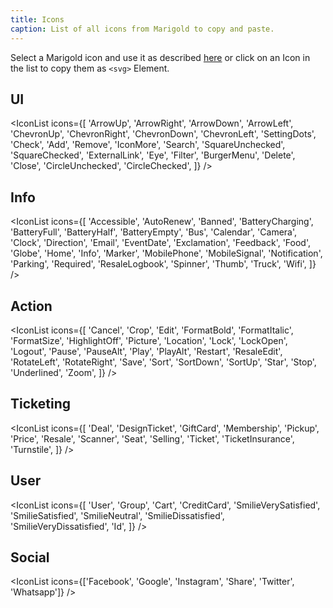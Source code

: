 ```yaml
---
title: Icons
caption: List of all icons from Marigold to copy and paste.
---
```


Select a Marigold icon and use it as described [here](../../components/icon)
or click on an Icon in the list to copy them as `<svg>` Element.

## UI

<IconList
  icons={[
    'ArrowUp',
    'ArrowRight',
    'ArrowDown',
    'ArrowLeft',
    'ChevronUp',
    'ChevronRight',
    'ChevronDown',
    'ChevronLeft',
    'SettingDots',
    'Check',
    'Add',
    'Remove',
    'IconMore',
    'Search',
    'SquareUnchecked',
    'SquareChecked',
    'ExternalLink',
    'Eye',
    'Filter',
    'BurgerMenu',
    'Delete',
    'Close',
    'CircleUnchecked',
    'CircleChecked',
  ]}
/>

## Info

<IconList
  icons={[
    'Accessible',
    'AutoRenew',
    'Banned',
    'BatteryCharging',
    'BatteryFull',
    'BatteryHalf',
    'BatteryEmpty',
    'Bus',
    'Calendar',
    'Camera',
    'Clock',
    'Direction',
    'Email',
    'EventDate',
    'Exclamation',
    'Feedback',
    'Food',
    'Globe',
    'Home',
    'Info',
    'Marker',
    'MobilePhone',
    'MobileSignal',
    'Notification',
    'Parking',
    'Required',
    'ResaleLogbook',
    'Spinner',
    'Thumb',
    'Truck',
    'Wifi',
  ]}
/>

## Action

<IconList
  icons={[
    'Cancel',
    'Crop',
    'Edit',
    'FormatBold',
    'FormatItalic',
    'FormatSize',
    'HighlightOff',
    'Picture',
    'Location',
    'Lock',
    'LockOpen',
    'Logout',
    'Pause',
    'PauseAlt',
    'Play',
    'PlayAlt',
    'Restart',
    'ResaleEdit',
    'RotateLeft',
    'RotateRight',
    'Save',
    'Sort',
    'SortDown',
    'SortUp',
    'Star',
    'Stop',
    'Underlined',
    'Zoom',
  ]}
/>

## Ticketing

<IconList
  icons={[
    'Deal',
    'DesignTicket',
    'GiftCard',
    'Membership',
    'Pickup',
    'Price',
    'Resale',
    'Scanner',
    'Seat',
    'Selling',
    'Ticket',
    'TicketInsurance',
    'Turnstile',
  ]}
/>

## User

<IconList
  icons={[
    'User',
    'Group',
    'Cart',
    'CreditCard',
    'SmilieVerySatisfied',
    'SmilieSatisfied',
    'SmilieNeutral',
    'SmilieDissatisfied',
    'SmilieVeryDissatisfied',
    'Id',
  ]}
/>

## Social

<IconList
  icons={['Facebook', 'Google', 'Instagram', 'Share', 'Twitter', 'Whatsapp']}
/>

